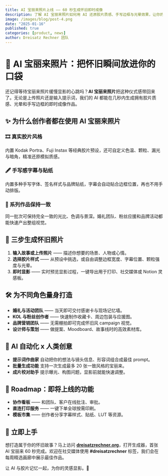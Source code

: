 ```yaml
---
title: AI 宝丽来照片上线 —— 60 秒生成怀旧即时成像
description: 了解 AI 宝丽来照片如何用 AI 还原胶片质感、手写边框与光晕效果，让你的灵感瞬间成片。
image: /images/blog/post-4.png
date: "2025-01-16"
published: true
categories: [product, news]
author: Dreisatz Rechner 团队
---
```


# 📸 AI 宝丽来照片：把怀旧瞬间放进你的口袋

还记得等待宝丽来照片缓慢显影的心跳吗？**AI 宝丽来照片**把这种仪式感带回来了。无论是上传照片还是输入提示词，我们的 AI 都能在几秒内生成拥有胶片质感、光晕和手写边框的即时成像作品。

## ✨ 为什么创作者都在使用 AI 宝丽来照片

### 🎞️ 真实胶片风格
内置 Kodak Portra、Fuji Instax 等经典胶片预设，还可自定义色温、颗粒、漏光与暗角，精准还原模拟质感。

### 🖋️ 手写感字幕与贴纸
内置多种手写字体、签名样式与品牌贴纸，字幕会自动贴合边框位置，再也不用手动排版。

### 🔁 系列作品保持一致
同一批次可保持完全一致的光比、色调与景深。婚礼团队、粉丝应援和品牌活动都能快速产出整组视觉。

## 🚶 三步生成怀旧照片

1. **输入故事或上传照片** —— 描述你想要的场景、人物或心情。
2. **选择胶片样式** —— 从预设中挑选，或自由调整边框宽度、字幕位置、颗粒强度与光晕。
3. **即时显影** —— 实时预览显影过程，一键导出用于打印、社交媒体或 Notion 灵感板。

## 🛠️ 为不同角色量身打造

- **婚礼与活动团队** —— 当天即可交付感谢卡与现场记忆墙。
- **KOL 与粉丝创作者** —— 快速制作收藏卡、周边包装与应援图。
- **品牌营销团队** —— 无需棚拍即可完成怀旧风 campaign 视觉。
- **设计师与策划** —— 做提案、Moodboard、故事线时的高效素材库。

## 🧠 AI 自动化 x 人类创意

- **提示词作曲家** 自动把你的想法与镜头信息、形容词组合成最佳 prompt。
- **批量生成功能** 支持一次生成最多 20 张一致风格的宝丽来。
- **成片校对助手** 提示曝光、构图问题，显影前就能快速调整。

## 🔮 Roadmap：即将上线的功能

- **协作看板** —— 和团队、客户在线批注、审批。
- **直连打印服务** —— 一键下单全球按需印刷。
- **模板市集** —— 创作者分享字幕样式、贴纸、LUT 等资源。

## 🚀 立即上手

想打造属于你的怀旧故事？马上访问 **[dreisatzrechner.org](https://dreisatzrechner.org)**，打开生成器，首张 AI 宝丽来 60 秒完成。欢迎在社交媒体使用 **#dreisatzrechner** 标签，我们会在每周精选画廊中展示最佳作品。

让 AI 与胶片记忆一起，为你的灵感显影。💛
